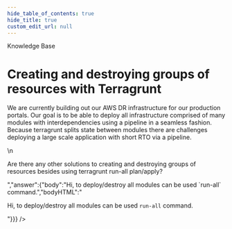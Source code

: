 ```yaml
---
hide_table_of_contents: true
hide_title: true
custom_edit_url: null
---
```



<head>
  <link rel="canonical" href="https://github.com/gruntwork-io/knowledge-base/discussions/108" />
</head>

<CenterLayout>
<span className="searchCategory">Knowledge Base</span>
<h1>Creating and destroying groups of resources with Terragrunt</h1>
<GitHub discussion={{"id":"D_kwDOF8slf84AOaVO","number":108,"author":{"login":"pete0emerson"},"title":"Creating and destroying groups of resources with Terragrunt","body":"We are currently building out our AWS DR infrastructure for our production portals. Our goal is to be able to deploy all infrastructure comprised of many modules with interdependencies using a pipeline in a seamless fashion. Because terragrunt splits state between modules there are challenges deploying a large scale application with short RTO via a pipeline.\r\n\r\nAre there any other solutions to creating and destroying groups of resources besides using terragrunt run-all plan/apply?","bodyHTML":"<p dir=\"auto\">We are currently building out our AWS DR infrastructure for our production portals. Our goal is to be able to deploy all infrastructure comprised of many modules with interdependencies using a pipeline in a seamless fashion. Because terragrunt splits state between modules there are challenges deploying a large scale application with short RTO via a pipeline.</p>\n<p dir=\"auto\">Are there any other solutions to creating and destroying groups of resources besides using terragrunt run-all plan/apply?</p>","answer":{"body":"Hi, to deploy/destroy all modules can be used `run-all` command.","bodyHTML":"<p dir=\"auto\">Hi, to deploy/destroy all modules can be used <code class=\"notranslate\">run-all</code> command.</p>"}}} />

</CenterLayout>
  

<!-- ##DOCS-SOURCER-START
{
  "sourcePlugin": "github-discussions",
  "hash": "1a612beccf49055556dd0d5ce6287ee1"
}
##DOCS-SOURCER-END -->
